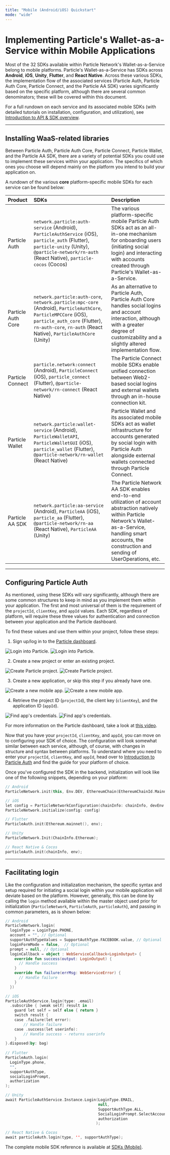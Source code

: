 ```yaml
---
title: "Mobile (Android/iOS) Quickstart"
mode: "wide"
---
```


# Implementing Particle's Wallet-as-a-Service within Mobile Applications

Most of the 32 SDKs available within Particle Network's Wallet-as-a-Service belong to mobile platforms. Particle's Wallet-as-a-Service has SDKs across **Android**, **iOS**, **Unity**, **Flutter**, and **React Native**. Across these various SDKs, the implementation flow of the associated services (Particle Auth, Particle Auth Core, Particle Connect, and the Particle AA SDK) varies significantly based on the specific platform, although there are several common denominators; these will be covered within this document.

For a full rundown on each service and its associated mobile SDKs (with detailed tutorials on installation, configuration, and utilization), see [Introduction to API & SDK overview](/api/introduction).

***

## Installing WaaS-related libraries

Between Particle Auth, Particle Auth Core, Particle Connect, Particle Wallet, and the Particle AA SDK, there are a variety of potential SDKs you could use to implement these services within your application. The specifics of which ones you choose will depend mainly on the platform you intend to build your application on.

A rundown of the various **core** platform-specific mobile SDKs for each service can be found below:

| Product            | SDKs                                                                                                                                                                                                                   | Description                                                                                                                                                                                                             |
| :----------------- | :--------------------------------------------------------------------------------------------------------------------------------------------------------------------------------------------------------------------- | :---------------------------------------------------------------------------------------------------------------------------------------------------------------------------------------------------------------------- |
| Particle Auth      | `network.particle:auth-service` (Android), `ParticleAuthService` (iOS), `particle_auth` (Flutter), `particle-unity` (Unity), `@particle-network/rn-auth` (React Native), `particle-cocos` (Cocos)                      | The various platform-specific mobile Particle Auth SDKs act as an all-in-one mechanism for onboarding users (initiating social login) and interacting with accounts created through Particle's Wallet-as-a-Service.     |
| Particle Auth Core | `network.particle:auth-core`, `network.particle:mpc-core` (Android), `ParticleAuthCore`, `ParticleMPCCore` (iOS), `particle_auth_core` (Flutter), `rn-auth-core`, `rn-auth` (React Native), `ParticleAuthCore` (Unity) | As an alternative to Particle Auth, Particle Auth Core handles social logins and account interaction, although with a greater degree of customizability and a slightly altered implementation flow.                     |
| Particle Connect   | `particle.network:connect` (Android), `ParticleConnect` (iOS), `particle_connect` (Flutter), `@particle-network/rn-connect` (React Native)                                                                             | The Particle Connect mobile SDKs enable unified connection between Web2-based social logins and external wallets through an in-house connection kit.                                                                    |
| Particle Wallet    | `network.particle:wallet-service` (Android), `ParticleWalletAPI`, `ParticleWalletGUI` (iOS), `particle_wallet` (Flutter), `@particle-network/rn-wallet` (React Native)                                                 | Particle Wallet and its associated mobile SDKs act as wallet infrastructure for accounts generated by social login with Particle Auth alongside external wallets connected through Particle Connect.                    |
| Particle AA SDK    | `network.particle:aa-service` (Android), `ParticleAA` (iOS), `particle_aa` (Flutter), `@particle-network/rn-aa` (React Native), `ParticleAA` (Unity)                                                                   | The Particle Network AA SDK enables end-to-end utilization of account abstraction natively within Particle Network's Wallet-as-a-Service, handling smart accounts, the construction and sending of UserOperations, etc. |

***

## Configuring Particle Auth

As mentioned, using these SDKs will vary significantly, although there are some common structures to keep in mind as you implement them within your application. The first and most universal of them is the requirement of the `projectId`, `clientKey`, and `appId` values. Each SDK, regardless of platform, will require these three values for authentication and connection between your application and the Particle dashboard.

To find these values and use them within your project, follow these steps:

1. Sign up/log in to the [Particle dashboard](https://dashboard.particle.network).

<div className="flex justify-center">
<img
  className="block h-64 dark:hidden"
  src="/resources/quickstart/waas/images/login.png"
  alt="Login into Particle."
/>
<img
  className="hidden h-64 dark:block"
  src="/resources/quickstart/waas/images/login.png"
  alt="Login into Particle."
/>
</div>

2. Create a new project or enter an existing project.

<div className="flex justify-center">
<img
  className="block h-64 dark:hidden"
  src="/resources/quickstart/waas/images/project.png"
  alt="Create Particle project."
/>
<img
  className="hidden h-64 dark:block"
  src="/resources/quickstart/waas/images/project.png"
  alt="Create Particle project."
/>
</div>

3. Create a new application, or skip this step if you already have one.

<div className="flex justify-center">
<img
  className="block h-64 dark:hidden"
  src="/resources/quickstart/waas/images/mobile-app.png"
  alt="Create a new mobile app."
/>
<img
  className="hidden h-64 dark:block"
  src="/resources/quickstart/waas/images/mobile-app.png"
  alt="Create a new mobile app."
/>
</div>

4. Retrieve the project ID (`projectId`), the client key (`clientKey`), and the application ID (`appId`).

<div className="flex justify-center">
<img
  className="block h-64 dark:hidden"
  src="/resources/quickstart/waas/images/credentials.png"
  alt="Find app's credentials."
/>
<img
  className="hidden h-64 dark:block"
  src="/resources/quickstart/waas/images/credentials.png"
  alt="Find app's credentials."
/>
</div>

For more information on the Particle dashboard, take a look at [this video](https://www.youtube.com/watch?v=d7DYCMNDmjo&ab_channel=ParticleNetwork).

Now that you have your `projectId`, `clientKey`, and `appId`, you can move on to configuring your SDK of choice. The configuration will look somewhat similar between each service, although, of course, with changes in structure and syntax between platforms. To understand where you need to enter your `projectId`, `clientKey`, and `appId`, head over to [Introduction to Particle Auth](/api/auth/introduction) and find the guide for your platform of choice.

Once you've configured the SDK in the backend, initialization will look like one of the following snippets, depending on your platform:

```kotlin Various languages
// Android
ParticleNetwork.init(this, Env.DEV, EthereumChain(EthereumChainId.Mainnet))

// iOS
let config = ParticleNetworkConfiguration(chainInfo: chainInfo, devEnv: devEnv)
ParticleNetwork.initialize(config: config)

// Flutter
ParticleAuth.init(Ethereum.mainnet(), env);

// Unity
ParticleNetwork.Init(ChainInfo.Ethereum); 

// React Native & Cocos
particleAuth.init(chainInfo, env);
```

***

## Facilitating login

Like the configuration and initialization mechanism, the specific syntax and setup required for initiating a social login within your mobile application will deviate based on the platform. However, generally, this can be done by calling the `login` method available within the master object used prior for initialization (`ParticleNetwork`, `ParticleAuth`, `particleAuth`), and passing in common parameters, as is shown below:

```kotlin Various languages
// Android
ParticleNetwork.login(
  loginType = LoginType.PHONE,
  account = "", // Optional
  supportAuthTypeValues = SupportAuthType.FACEBOOK.value, // Optional
  loginFormMode = false,  // Optional
  prompt = null, // Optional
  loginCallback = object : WebServiceCallback<LoginOutput> {
    override fun success(output: LoginOutput) {
      // Handle success
    }
    override fun failure(errMsg: WebServiceError) {
      // Handle failure
    }
  })

// iOS
ParticleAuthService.login(type: .email)
  .subscribe { [weak self] result in
    guard let self = self else { return }
    switch result {
    case .failure(let error):
        // Handle failure
    case .success(let userinfo):
        // Handle success - returns userinfo
    }
}.disposed(by: bag)
  
// Flutter
ParticleAuth.login(
  LoginType.phone,
  "",
  supportAuthType,
  socialLoginPrompt,
  authorization
);

// Unity
await ParticleAuthService.Instance.Login(LoginType.EMAIL, 
                                         null, 
                                         SupportAuthType.ALL, 
                                         SocialLoginPrompt.SelectAccount, 
                                         authorization
                                        );

// React Native & Cocos
await particleAuth.login(type, '', supportAuthType);
```

<Tip>The complete mobile SDK reference is available at [SDKs (Mobile)](/api/auth/mobile-sdks/android).</Tip>